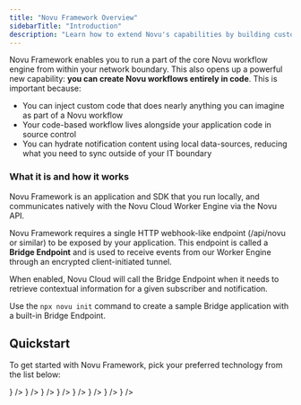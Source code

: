 ```yaml
---
title: "Novu Framework Overview"
sidebarTitle: "Introduction"
description: "Learn how to extend Novu's capabilities by building custom notification workflows with code using the Novu Framework."
---
```



Novu Framework enables you to run a part of the core Novu workflow engine from within your network boundary. This also opens up a powerful new capability: **you can create Novu workflows entirely in code**. This is important because:
- You can inject custom code that does nearly anything you can imagine as part of a Novu workflow
- Your code-based workflow lives alongside your application code in source control
- You can hydrate notification content using local data-sources, reducing what you need to sync outside of your IT boundary

### What it is and how it works

Novu Framework is an application and SDK that you run locally, and communicates natively with the Novu Cloud Worker Engine via the Novu API.

Novu Framework requires a single HTTP webhook-like endpoint (/api/novu or similar) to be exposed by your application. This endpoint is called a **Bridge Endpoint** and is used to receive events from our Worker Engine through an encrypted client-initiated tunnel.

When enabled, Novu Cloud will call the Bridge Endpoint when it needs to retrieve contextual information for a given subscriber and notification.

Use the `npx novu init` command to create a sample Bridge application with a built-in Bridge Endpoint.

<FrameworkTerminal />

## Quickstart
To get started with Novu Framework, pick your preferred technology from the list below:

<CardGroup cols={3}>
    <Card title="Next.js" color="#00D7FE" href="/framework/quickstart/nextjs" horizontal icon={<NextjsIcon />} />
    <Card title="Express.js" color="#47BA87" href="/framework/quickstart/express" horizontal icon={<ExpressjsIcon />} />
    <Card title="Remix"  color="#BC002C" href="/framework/quickstart/remix" horizontal icon={<RemixIcon />} />
    <Card title="NestJS"  color="#BC002C" href="/framework/quickstart/nestjs" horizontal icon={<NestjsIcon />} />
    <Card title="Svelte" color="#16a34a" href="/framework/quickstart/svelte" horizontal icon={<SvelteIcon />} />
    <Card title="Nuxt" color="#16a34a" href="/framework/quickstart/nuxt" horizontal icon={<NuxtIcon />} />
    <Card title="H3" color="#16a34a" href="/framework/quickstart/h3" horizontal icon={<H3Icon />} />
    <Card title="Lambda" color="#16a34a" href="/framework/quickstart/lambda" horizontal icon={<LambdaIcon />} />
</CardGroup>
